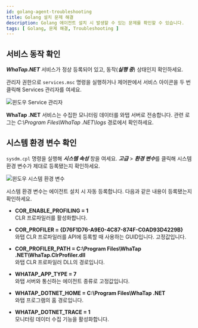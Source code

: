 ```yaml
---
id: golang-agent-troubleshooting
title: Golang 설치 문제 해결
description: Golang 에이전트 설치 시 발생할 수 있는 문제를 확인할 수 있습니다.
tags: [ Golang, 문제 해결, Troubleshooting ]
---
```


## 서비스 동작 확인

***WhaTap.NET*** 서비스가 정상 등록되어 있고, 동작(***실행 중***) 상태인지 확인하세요.

관리자 권한으로 `services.msc` 명령을 실행하거나 제어판에서 서비스 아이콘을 두 번 클릭해 Services 관리자를 여세요.

![윈도우 Service 관리자](https://img.whatap.io/media/agent_dotnet/install/whatap-windows-service.png)

**WhaTap .NET** 서비스는 수집한 모니터링 데이터를 와탭 서버로 전송합니다. 관련 로그는 *C:\Program Files\WhaTap .NET\logs* 경로에서 확인하세요.

## 시스템 환경 변수 확인

`sysdm.cpl` 명령을 실행해 ***시스템 속성*** 창을 여세요. ***고급*** > ***환경 변수***를 클릭해 시스템 환경 변수가 제대로 등록됐는지 확인하세요.

![윈도우 시스템 환경 변수](https://img.whatap.io/media/agent_dotnet/install/system_properties.png)

시스템 환경 변수는 에이전트 설치 시 자동 등록합니다. 다음과 같은 내용이 등록됐는지 확인하세요.

* **COR_ENABLE_PROFILING = 1**<br/>CLR 프로파일러를 활성화합니다.

* **COR_PROFILER = {D76F1D76-A9E0-4C87-874F-C0AD93D4229B}**<br/>와탭 CLR 프로파일러를 API에 등록할 때 사용하는 GUID입니다. 고정값입니다.

* **COR_PROFILER_PATH = C:\Program Files\WhaTap .NET\WhaTap.ClrProfiler.dll**<br/>와탭 CLR 프로파일러 DLL의 경로입니다.

* **WHATAP_APP_TYPE = 7**<br/>와탭 서버와 통신하는 에이전트 종류로 고정값입니다.

* **WHATAP_DOTNET_HOME = C:\Program Files\WhaTap .NET**<br/>와탭 프로그램의 홈 경로입니다.

* **WHATAP_DOTNET_TRACE = 1**<br/>모니터링 데이터 수집 기능을 활성화합니다.
